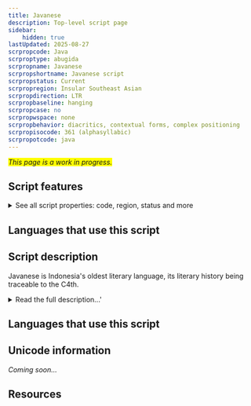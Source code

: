 ```yaml
---
title: Javanese
description: Top-level script page
sidebar:
    hidden: true
lastUpdated: 2025-08-27
scrpropcode: Java
scrproptype: abugida
scrpropname: Javanese
scrpropshortname: Javanese script
scrpropstatus: Current
scrpropregion: Insular Southeast Asian
scrpropdirection: LTR
scrpropbaseline: hanging
scrpropcase: no
scrpropwspace: none
scrpropbehavior: diacritics, contextual forms, complex positioning
scrpropisocode: 361 (alphasyllabic)
scrpropotcode: java
---
```


<span style='background-color:yellow'>_This page is a work in progress._</span>


## Script features

<details>
<summary> See all script properties: code, region, status and more</summary>
<ScriptInfo />
</details>

## Languages that use this script

<WsList script='Java' wsMax='5' />

## Script description

Javanese is Indonesia's oldest literary language, its literary history being traceable to the C4th.

<details>
<summary>Read the full description...'</summary>Since that time, it has been written in several different scripts - Pallava, Old Javanese, and an Arabic variant known as _gundil_ script - before arriving at its present form in the C17th and 18th. The present Javanese script is a modern variant of Old Kawi, an ancient Brahmic script from which many scripts in the Indonesian archipelago are derived. It is the pre-colonial script of the Javanese language spoken on the Indonesian islands of Java and Bali and is used to write the Tengger and Osing languages, also spoken in Java and Bali. Historically it was also used to write the Bali language, which is now written largely in the Latin and Balinese scripts, and the Sunda language, which is now written in the Latin and Arabic scripts. The Javanese script is closely related to the Balinese script, although Javanese contains 4 consonant letters which are absent in the Balinese.

The Javanese script is an abugida written from left to right. It comprises 20 consonants each having an inherent [a] vowel, and 5 vowel diacritics representing the 9 vowel phonemes of the spoken language. Although some diacritics therefore represent two phonemes, the potential for ambiguity in this regard is eliminated by rules concerning vowel pronunciation and context. Syllable-final consonants can be modified with a virama device called _patèn_, which mutes the inherent vowel. In addition, each consonant has a counterpart for use, commonly in subscript form, in writing consonant clusters. These are called _pasangan_ letters. 

There is an optional set of vowel characters which may be used to indicate syllable-initial vowels, and a further set of optional 'honourific' graphemes used to indicate a highly respected person. As foreign loan words have been adopted into the Javanese language throughout the islands' history, special characters have been introduced to accommodate non-Javanese sounds. 

The Javanese script employs punctuation marks roughly corresponding in purpose to the comma, full-stop, colon, and quotation marks, as well as to introduce a new sentence or paragraph, to indicate rank distinctions between writer and recipient in correspondence, and to mark the beginning and end of a poem, or a melody change in songs. The alphabet is traditionally ordered in such a way that the names of the letters form a poem, translated as 'There were (two) emissaries, they began to fight, their valour was equal, they both fell dead'. Javanese numerals can be written either in the Javanese, Latin or Arabic scripts.

The first Javanese upright-style font was produced in the 1830s by the Dutch. Early in the C20th, two other cursive type fonts were also produced. Further development was halted abruptly during the second World War when the use of the Javanese script was prohibited under the Japanese occupation. Currently, there are no newspapers or magazines being printed in the Javanese script, although it is still taught in most elementary schools and some junior high schools in Javanese speaking areas.
</details>

## Languages that use this script

<WsList script='Java' wsMax='5' />

## Unicode information

_Coming soon..._

## Resources

<ScriptResources detailSummary='seemore' />

